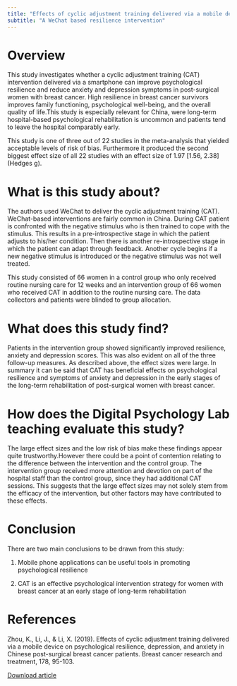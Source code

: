 ```yaml
---
title: "Effects of cyclic adjustment training delivered via a mobile device on psychological resilience, depression, and anxiety in Chinese post-surgical breast cancer patients"
subtitle: "A WeChat based resilience intervention"
---
```


# Overview

This study investigates whether a cyclic adjustment training (CAT) intervention delivered via a smartphone can improve psychological resilience and reduce anxiety and depression symptoms in post-surgical women with breast cancer. High resilience in breast cancer survivors improves family functioning, psychological well-being, and the overall quality of life.This study is especially relevant for China, were long-term hospital-based psychological rehabilitation is uncommon and patients tend to leave the hospital comparably early.

This study is one of three out of 22 studies in the meta-analysis that yielded acceptable levels of risk of bias. Furthermore it produced the second biggest effect size of all 22 studies with an effect size of 1.97 \[1.56, 2.38\] (Hedges g).

# What is this study about?

The authors used WeChat to deliver the cyclic adjustment training (CAT). WeChat-based interventions are fairly common in China. During CAT patient is confronted with the negative stimulus who is then trained to cope with the stimulus. This results in a pre-introspective stage in which the patient adjusts to his/her condition. Then there is another re-introspective stage in which the patient can adapt through feedback. Another cycle begins if a new negative stimulus is introduced or the negative stimulus was not well treated.

This study consisted of 66 women in a control group who only received routine nursing care for 12 weeks and an intervention group of 66 women who received CAT in addition to the routine nursing care. The data collectors and patients were blinded to group allocation.

# What does this study find?

Patients in the intervention group showed significantly improved resilience, anxiety and depression scores. This was also evident on all of the three follow-up measures. As described above, the effect sizes were large. In summary it can be said that CAT has beneficial effects on psychological resilience and symptoms of anxiety and depression in the early stages of the long-term rehabilitation of post-surgical women with breast cancer.

# How does the Digital Psychology Lab teaching evaluate this study?

The large effect sizes and the low risk of bias make these findings appear quite trustworthy.However there could be a point of contention relating to the difference between the intervention and the control group. The intervention group received more attention and devotion on part of the hospital staff than the control group, since they had additional CAT sessions. This suggests that the large effect sizes may not solely stem from the efficacy of the intervention, but other factors may have contributed to these effects.

# Conclusion

There are two main conclusions to be drawn from this study:

1)  Mobile phone applications can be useful tools in promoting psychological resilience

2)  CAT is an effective psychological intervention strategy for women with breast cancer at an early stage of long-term rehabilitation

# References

Zhou, K., Li, J., & Li, X. (2019). Effects of cyclic adjustment training delivered via a mobile device on psychological resilience, depression, and anxiety in Chinese post-surgical breast cancer patients. Breast cancer research and treatment, 178, 95-103.

[Download article](https://link.springer.com/article/10.1007/s10549-019-05368-9)